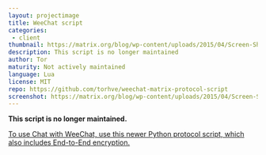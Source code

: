 ```yaml
---
layout: projectimage
title: WeeChat script
categories: 
 - client
thumbnail: https://matrix.org/blog/wp-content/uploads/2015/04/Screen-Shot-2015-04-22-at-21.43.01-400x284.png
description: This script is no longer maintained
author: Tor
maturity: Not actively maintained
language: Lua
license: MIT
repo: https://github.com/torhve/weechat-matrix-protocol-script
screenshot: https://matrix.org/blog/wp-content/uploads/2015/04/Screen-Shot-2015-04-22-at-21.43.01.png
---
```


**This script is no longer maintained.**

[To use Chat with WeeChat, use this newer Python protocol script, which also includes End-to-End encryption.](/docs/projects/client/weechat-matrix)
